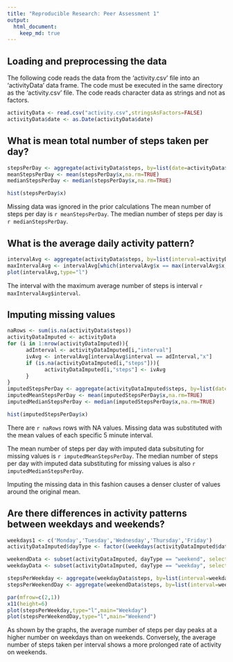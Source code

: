 ```yaml
---
title: "Reproducible Research: Peer Assessment 1"
output: 
  html_document:
    keep_md: true
---
```



## Loading and preprocessing the data
The following code reads the data from the 'activity.csv' file into an 'activityData' data frame. The code must be executed in the same directory as the 'activity.csv' file. The code reads character data as strings and not as factors.

```r
activityData <- read.csv("activity.csv",stringsAsFactors=FALSE)
activityData$date <- as.Date(activityData$date)
```


## What is mean total number of steps taken per day?
```r
stepsPerDay <- aggregate(activityData$steps, by=list(date=activityData$date),FUN=sum)
meanStepsPerDay <- mean(stepsPerDay$x,na.rm=TRUE)
medianStepsPerDay <- median(stepsPerDay$x,na.rm=TRUE)

hist(stepsPerDay$x)
```

Missing data was ignored in the prior calculations
The mean number of steps per day is `r meanStepsPerDay`. 
The median number of steps per day is `r medianStepsPerDay`.


## What is the average daily activity pattern?
``` r
intervalAvg <- aggregate(activityData$steps, by=list(interval=activityData$interval),FUN=mean,na.rm=TRUE)
maxIntervalAvg <- intervalAvg[which(intervalAvg$x == max(intervalAvg$x,na.rm=TRUE)),]
plot(intervalAvg,type="l")
```

The interval with the maximum average number of steps is interval `r maxIntervalAvg$interval`.


## Imputing missing values
``` r
naRows <- sum(is.na(activityData$steps))
activityDataImputed <- activityData
for (i in 1:nrow(activityDataImputed)){
      adInterval <- activityDataImputed[i,"interval"]
      ivAvg <- intervalAvg[intervalAvg$interval == adInterval,"x"]
      if (is.na(activityDataImputed[i,"steps"])){
            activityDataImputed[i,"steps"] <- ivAvg
      }
}
imputedStepsPerDay <- aggregate(activityDataImputed$steps, by=list(date=activityDataImputed$date),FUN=sum)
imputedMeanStepsPerDay <- mean(imputedStepsPerDay$x,na.rm=TRUE)
imputedMedianStepsPerDay <- median(imputedStepsPerDay$x,na.rm=TRUE)

hist(imputedStepsPerDay$x)

```

There are `r naRows` rows with NA values. Missing data was substituted with the mean values of each specific 5 minute interval.

The mean number of steps per day with imputed data subsituting for missing values is `r imputedMeanStepsPerDay`. The median number of steps per day with imputed data substituting for missing values is also `r imputedMedianStepsPerDay`.

Imputing the missing data in this fashion causes a denser cluster of values around the original mean.

## Are there differences in activity patterns between weekdays and weekends?

``` r
weekdays1 <- c('Monday','Tuesday','Wednesday','Thursday','Friday')
activityDataImputed$dayType <- factor((weekdays(activityDataImputed$date) %in% weekdays1)+1L,levels=1:2, labels=c('weekend', 'weekday'))

weekendData <- subset(activityDataImputed, dayType == "weekend", select=c("interval","steps")) 
weekdayData <- subset(activityDataImputed, dayType == "weekday", select=c("interval","steps")) 

stepsPerWeekday <- aggregate(weekdayData$steps, by=list(interval=weekdayData$interval),FUN=mean)
stepsPerWeekendDay <- aggregate(weekendData$steps, by=list(interval=weekendData$interval),FUN=mean)

par(mfrow=c(2,1))
x11(height=6)
plot(stepsPerWeekday,type="l",main="Weekday")
plot(stepsPerWeekendDay,type="l",main="Weekend")
```

As shown by the graphs, the average number of steps per day peaks at a higher number on weekdays than on weekends. Conversely, the average number of steps taken per interval shows a more prolonged rate of activity on weekends.



















